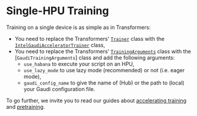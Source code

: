 <!---
Copyright 2022 The HuggingFace Team. All rights reserved.

Licensed under the Apache License, Version 2.0 (the "License");
you may not use this file except in compliance with the License.
You may obtain a copy of the License at

    http://www.apache.org/licenses/LICENSE-2.0

Unless required by applicable law or agreed to in writing, software
distributed under the License is distributed on an "AS IS" BASIS,
WITHOUT WARRANTIES OR CONDITIONS OF ANY KIND, either express or implied.
See the License for the specific language governing permissions and
limitations under the License.
-->

# Single-HPU Training

Training on a single device is as simple as in Transformers:
- You need to replace the Transformers' [`Trainer`](https://huggingface.co/docs/transformers/main_classes/trainer) class with the [`IntelGaudiAcceleratorTrainer`](https://huggingface.co/docs/optimum/habana/package_reference/trainer) class,
- You need to replace the Transformers' [`TrainingArguments`](https://huggingface.co/docs/transformers/main_classes/trainer#transformers.TrainingArguments) class with the [`GaudiTrainingArguments`] class and add the following arguments:
    - `use_habana` to execute your script on an HPU,
    - `use_lazy_mode` to use lazy mode (recommended) or not (i.e. eager mode),
    - `gaudi_config_name` to give the name of (Hub) or the path to (local) your Gaudi configuration file.

To go further, we invite you to read our guides about [accelerating training](../usage_guides/accelerate_training) and [pretraining](../usage_guides/pretraining).
